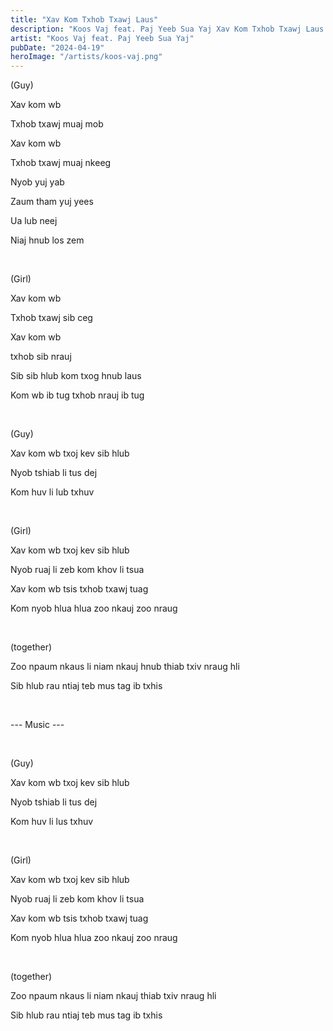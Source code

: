 ```yaml
---
title: "Xav Kom Txhob Txawj Laus"
description: "Koos Vaj feat. Paj Yeeb Sua Yaj Xav Kom Txhob Txawj Laus Lyrics"
artist: "Koos Vaj feat. Paj Yeeb Sua Yaj"
pubDate: "2024-04-19"
heroImage: "/artists/koos-vaj.png"
---
```


(Guy)

Xav kom wb

Txhob txawj muaj mob

Xav kom wb

Txhob txawj muaj nkeeg

Nyob yuj yab

Zaum tham yuj yees

Ua lub neej

Niaj hnub los zem

<br />

(Girl)

Xav kom wb

Txhob txawj sib ceg

Xav kom wb

txhob sib nrauj

Sib sib hlub kom txog hnub laus

Kom wb ib tug txhob nrauj ib tug

<br />

(Guy)

Xav kom wb txoj kev sib hlub

Nyob tshiab li tus dej

Kom huv li lub txhuv

<br />

(Girl)

Xav kom wb txoj kev sib hlub

Nyob ruaj li zeb kom khov li tsua

Xav kom wb tsis txhob txawj tuag

Kom nyob hlua hlua zoo nkauj zoo nraug

<br />

(together)

Zoo npaum nkaus li niam nkauj hnub thiab txiv nraug hli

Sib hlub rau ntiaj teb mus tag ib txhis

<br />

--- Music ---

<br />

(Guy)

Xav kom wb txoj kev sib hlub

Nyob tshiab li tus dej

Kom huv li lus txhuv

<br />

(Girl)

Xav kom wb txoj kev sib hlub

Nyob ruaj li zeb kom khov li tsua

Xav kom wb tsis txhob txawj tuag

Kom nyob hlua hlua zoo nkauj zoo nraug

<br />

(together)

Zoo npaum nkaus li niam nkauj thiab txiv nraug hli

Sib hlub rau ntiaj teb mus tag ib txhis
